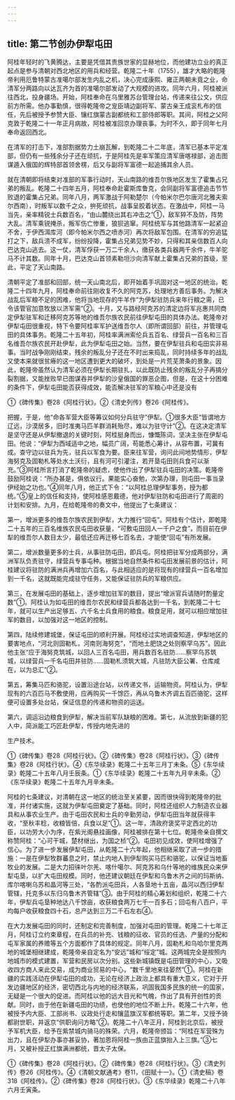 ```yaml
---
---
---
```

title: 第二节创办伊犁屯田
---



阿桂年轻时的飞黄腾达，主要是凭借其贵族世家的显赫地位，而他建功立业的真正起点是参与清朝对西北地区的用兵和经营。乾隆二十年（1755），雄才大略的乾隆帝利用厄鲁特蒙古准噶尔部发生内乱之机，决心完成康熙、雍正两朝未竟之业，命清军分两路向以达瓦齐为首的准噶尔部发动了大规模的进攻。同年六月，阿桂被派往西北，投身疆场。开始，阿桂奉命在乌里雅苏台管理台站，传递来往公文，供应前方所需。他办事勤慎，很得乾隆帝之宠臣靖边副将军、蒙古亲王成衮札布的信任，先后被授予参赞大臣、镶红旗蒙古副都统和工部侍郎等职。其间，阿桂之父阿克敦于乾隆二十一年正月病故，阿桂被准回京办理丧事。为时不久，即于同年七月奉命返回西北。

在清军的打击下，准部割据势力土崩瓦解，到乾隆二十二年底，清军已基本平定准部，但仍有一些残余分子还在顽抗，于是阿桂先是率军策应清军唐喀禄部，追击图谋遁入俄国的辉特部首领舍楞，后又与副将军富德一起追捕其余人员。

就在清朝即将结束对准部的军事行动时，天山南路的维吾尔族地区发生了霍集占兄弟的叛乱。乾隆二十四年五月，阿桂奉命赴霍斯库鲁克，会同副将军富德追击节节败退的霍集占兄弟。同年八月，两军激战于阿勒楚尔（今帕米尔巴尔唐河北雅夫索尔西南），时叛军以数千之众，拚死顽抗，战事呈胶着状态。在激战中，阿桂一马当先，亲率精锐士兵数百名，“由山麓绕出其右冲击之”①，敌军猝不及防，阵势大乱。清军乘锐掩杀，叛军伤亡惨重，狼狈逃窜。阿桂统军与其他路清军一起紧迫不舍，于伊西洱库河（即今帕米尔西之喷赤河）再次将敌军包围。在清军的穷追猛打之下，敌兵溃不成军，纷纷投降，霍集占兄弟见势不妙，只得和其亲信数百人向巴达克山逃去。这一仗，清军俘获一万二千余人，缴获各类兵器两千余件，牛羊驼马不计其数。同年十月，巴达克山首领素勒坦沙向清军献上霍集占兄弟的首级，至此，平定了天山南路。

清朝平定了准部和回部，统一天山南北后，即开始着手巩固对这一地区的统治。乾隆二十四年九月，阿桂奉命前往刚收复不久的阿克苏，处理地方善后事务。为解决战乱后军粮不足的困难，他将当地现存的牛羊作“为伊犁驻防兵来年行粮之需，已令该管官加意牧放以济军需”②。十月，又与路经阿克苏的清定边将军兆惠共同商定伊犁驻军和迁移阿克苏等地的维吾尔族农民前往伊犁屯田的具体办法。乾隆帝对伊犁屯田很重视，特下令要阿桂率军护送维吾尔人（即所谓回部）前往，并管理屯田的具体事务。乾隆二十五年初，阿桂率满洲索伦兵五百名、绿营兵一百名和三百名维吾尔族农民开赴伊犁，此为伊犁屯田之始。当然，要在伊犁驻兵和屯田实非易事。当时战争刚刚结束，残余的叛乱分子还在不时出来捣乱，同时持续多年的战乱又使本来就很贫瘠的这一地区遭到更大的破坏，到处是一片荒芜萧条的景象。因此，乾隆帝虽然认为清军必须在伊犁长期驻扎，以此既防止残余的叛乱分子再搞分裂割据，又能挫败早已图谋吞并伊犁的沙皇俄国的罪恶企图，但是，在这十分困难的条件下，伊犁屯田能否获得成效，能否解决驻军的军粮心中还是没有

①《碑传集》卷28《阿桂行状》。②《清史列传》卷26《阿桂传》。

把握，于是，他“命各军营大臣等筹议如何分兵驻守”伊犁。①很多大臣“皆谓地方辽远，沙漠居多，旧时准夷马匹羊群消耗殆尽，难以为驻守计”②。在这决定清军是坚守还是从伊犁撤退的关键时刻，阿桂挺身而出，慷慨陈词，坚决主张在伊犁屯田。他说：“伊犁为西域适中之地，幅员广阔，苟能悉心筹计，从容布置，可冀有成。查守边以驻兵为先，驻兵以军食为要。臣来往军营，询问此间地势情形，伊犁海努克及固勒札等处水土沃衍，且有河可引灌注，若开垦屯田则兵食可以渐充。”③阿桂所言打消了乾隆帝的疑虑，使他作出了伊犁驻兵屯田的决策。乾隆帝鼓励阿桂说：“所办甚是，俱依议行。果能实心奋勉，次第办理，则屯田一事当录伊经始之功也。”④同年八月，他正式下令：“以阿桂总理伊犁事务，授为都统。”⑤皇上的信任和支持，使阿桂感恩戴德，他对伊犁驻防和屯田进行了周密的计划和安排。九月，在给乾隆帝的奏文中，他提出了七条建议：

第一，增派更多的维吾尔族农民到伊犁，大力推行“回屯”。阿桂有个估计，即乾隆二十五年的三百名维族农民屯田收获量，“可敷屯田回人一千户之食”，而目前在伊犁的维吾尔人数目太少，最低还应再迁移七百名去，才能使“回屯”有所发展。

第二，增派数量更多的士兵，从事驻防屯田，即兵屯。阿桂把驻军分成两部分，满洲军队负责驻守，绿营兵专事屯种。根据当地自然条件和屯田发展前景的估计，阿桂建议将驻防的满洲兵再增加六百名，与此相适应的是将现有的绿营兵一百名增加到一千名，这就既能完成驻守任务，又能保证驻防兵的军粮供应。

第三，在发展屯田的基础上，逐步增加驻军的数目，提出“增派官兵请随时酌量定数”①。阿桂认为如屯田的维吾尔农民和绿营兵都各达到一千名，到乾隆二十七年，就可以生产出足够五、六千名士兵食用的粮食。粮食足用，就可以相应增加驻军的数目，以加强对这一地区的控制。

第四，陆续修建城堡，保证屯田的顺利开展。阿桂经过实地调查知道，伊犁地区的要害地点，“河北则固勒札，河南则海努克”，“而地土肥饶之处则察罕乌苏”。因此他主张“应于海努克筑城，以回人三百名屯田，用兵数百名驻防……察罕乌苏筑城，以绿营兵一千名屯田并驻防……固勒札须筑大城，凡驻防大臣公署、仓库咸在，以为总汇”②。

第五，筹集马匹和骆驼，设置沿途台站，以传递文书，运输物资。阿桂认为，伊犁现有的六百匹马不敷使用，应再购买一千馀匹，再从乌鲁木齐调五百匹骆驼，这样便可设置多处台站，保证信息的传递和物资的运送。

第六，调运沿边粮食到伊犁，解决当前军队缺粮的困难。第七，从流放到新疆的犯人中，简派能工巧匠赴伊犁，传授内地先进的

生产技术。

①《碑传集》卷28《阿桂行状》。②《碑传集》卷28《阿桂行状》。③《碑传集》卷28《阿桂行状》。④《东华续录》乾隆二十五年三月丁未条。⑤《东华续录》乾隆二十五年八月壬辰条。①《东华续录》乾隆二十五年九月辛未条。②《东华续录》乾隆二十五年九月辛未条。

阿桂的七条建议，对清朝在这一地区的统治至关紧要，因而很快得到乾隆帝的批准，并付诸实施，这就为伊犁屯田奠定了基础。同时，阿桂还组织人力制造农业器具和从事农业生产。由于屯田农民和士兵的辛勤劳动，伊犁屯田当年就获得丰收，“至秋丰稔，收粮皆倍，兵食以足”①。这一年，清政府褒奖平定西北的功臣，以功劳大小为序，在紫光阁悬挂画像，阿桂被排在第十七位。乾隆帝亲自撰文称赞阿桂：“心可干城，楚材继出，为国之桢”②。屯田初见成效，使阿桂增强了信心。为了进一步发展伊犁屯田，从乾隆二十六年起，他相继采取了进一步的措施：一是在伊犁牧群蕃息之时，禁止内地人到伊犁购买马匹和骆驼，以保证当地畜牧业的发展。二是大力招徕叶尔羌、喀什噶尔、阿克苏和乌什等地的维族民众来伊犁屯垦，以扩大屯田规模。同时，他还建议朝廷在伊犁和乌鲁木齐之间的玛斯纳、库尔喀喇乌苏和晶河等三处，“各酌派屯田兵，人各垦地十五亩，晶河以西归伊犁管辖，托克多以东归乌鲁木齐管辖”③。由于阿桂的精心筹划和组织，乾隆二十六年，伊犁兵屯垦种地达八千馀亩，收获粮食两万七千一百多石；回屯有八百户，平均每户收获粮食四十石，总产达到三万二千石左右④。

在大力发展屯田的同时，还制定和完善制度，加强对屯田的管理。乾隆二十七年正月，阿桂订立约束章程，在兵员的补充、钱粮的征收、官员的任选、产量的分配和屯军家属的养赡等五个方面都作了具体的规定。同年八月，固勒札和乌哈尔里克两地的城堡相继建成，乾隆帝亲自定名为“安远”城和“绥定”城。这两城完全是按照内地城市的模式建置，军营和民房以次分别。这些新城镇既是屯田管理的中心，又吸收四方商人来此交易，成为商业贸易的中心，“数千里地来往晏然”①。阿桂在新疆的实践活动在伊犁屯田的成功，无论在经济上政治上都具有重大意义，它对于开发边疆地区的经济，密切西北与内地的经济联系，巩固我国多民族的统一的国家，无疑是一个很大的促进。而阿桂以他的远大目光和气魄，作出了具有开创性的贡献。同时，由于他在新疆屯田的功绩，也使他的地位不断上升。乾隆二十六年，他被授予内大臣、工部尚书、议政处行走和镶蓝旗汉军都统等职。第二年，又授予骑都尉世职，并返京“供职询问方略”②。乾隆二十八年正月，阿桂到北京后，被授予军机大臣，给予在紫禁城内骑马的殊荣。六月，乾隆帝颁旨：“阿桂在军营殊为出力，且在伊犁办事亦甚妥协，著加恩将阿桂一族由正蓝旗抬入上三旗。”③七月，又被补授正红旗满洲都统，晋太子太保。

①《碑传集》卷28《阿桂行状》。②《碑传集》卷28《阿桂行状》。③《清史列传》卷26《阿桂传》。④《清朝文献通考》卷11，《田赋十一》。①《清史稿》卷318《阿桂传》。②《碑传集》卷28《阿桂行状》。③《东华续录》乾隆二十八年六月壬寅条。